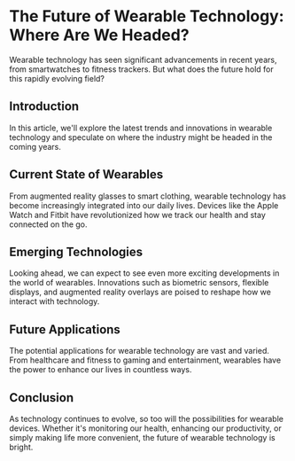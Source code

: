 # The Future of Wearable Technology: Where Are We Headed?

Wearable technology has seen significant advancements in recent years, from smartwatches to fitness trackers. But what does the future hold for this rapidly evolving field?

## Introduction

In this article, we'll explore the latest trends and innovations in wearable technology and speculate on where the industry might be headed in the coming years.

## Current State of Wearables

From augmented reality glasses to smart clothing, wearable technology has become increasingly integrated into our daily lives. Devices like the Apple Watch and Fitbit have revolutionized how we track our health and stay connected on the go.

## Emerging Technologies

Looking ahead, we can expect to see even more exciting developments in the world of wearables. Innovations such as biometric sensors, flexible displays, and augmented reality overlays are poised to reshape how we interact with technology.

## Future Applications

The potential applications for wearable technology are vast and varied. From healthcare and fitness to gaming and entertainment, wearables have the power to enhance our lives in countless ways.

## Conclusion

As technology continues to evolve, so too will the possibilities for wearable devices. Whether it's monitoring our health, enhancing our productivity, or simply making life more convenient, the future of wearable technology is bright.


